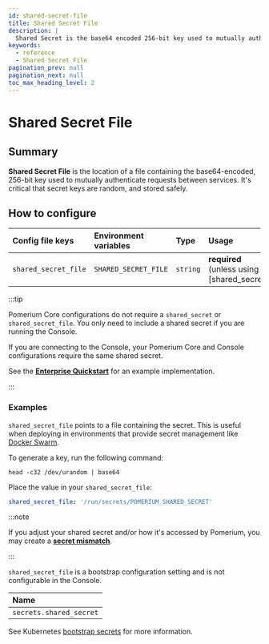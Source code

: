 ```yaml
---
id: shared-secret-file
title: Shared Secret File
description: |
  Shared Secret is the base64 encoded 256-bit key used to mutually authenticate requests between services.
keywords:
  - reference
  - Shared Secret File
pagination_prev: null
pagination_next: null
toc_max_heading_level: 2
---
```



# Shared Secret File

## Summary

**Shared Secret File** is the location of a file containing the base64-encoded, 256-bit key used to mutually authenticate requests between services. It's critical that secret keys are random, and stored safely.

## How to configure

<Tabs>
<TabItem value="Core" label="Core">

| **Config file keys** | **Environment variables** | **Type** | **Usage** |
| :-- | :-- | :-- | :-- |
| `shared_secret_file` | `SHARED_SECRET_FILE` | `string` | **required** (unless using [shared_secret]) |

:::tip

Pomerium Core configurations do not require a `shared_secret` or `shared_secret_file`. You only need to include a shared secret if you are running the Console.

If you are connecting to the Console, your Pomerium Core and Console configurations require the same shared secret.

See the [**Enterprise Quickstart**](/docs/deploy/enterprise/quickstart) for an example implementation.

:::

### Examples

`shared_secret_file` points to a file containing the secret. This is useful when deploying in environments that provide secret management like [Docker Swarm](https://docs.docker.com/engine/swarm/secrets/).

To generate a key, run the following command:

```shell
head -c32 /dev/urandom | base64
```

Place the value in your `shared_secret_file`:

```yaml
shared_secret_file: '/run/secrets/POMERIUM_SHARED_SECRET'
```

:::note

If you adjust your shared secret and/or how it's accessed by Pomerium, you may create a [**secret mismatch**](/docs/internals/troubleshooting#shared-secret-mismatch).

:::

</TabItem>
<TabItem value="Enterprise" label="Enterprise">

`shared_secret_file` is a bootstrap configuration setting and is not configurable in the Console.

</TabItem>
<TabItem value="Kubernetes" label="Kubernetes">

| **Name**                |
| :---------------------- |
| `secrets.shared_secret` |

See Kubernetes [bootstrap secrets](/docs/deploy/k8s/reference#spec) for more information.

</TabItem>
</Tabs>
